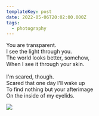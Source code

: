 ```yaml
---
templateKey: post
date: 2022-05-06T20:02:00.000Z
tags:
  - photography
---
```

You are transparent.<br/>
I see the light through you.<br/>
The world looks better, somehow,<br/>
When I see it through your skin.<br/><br/>
I'm scared, though.<br/>
Scared that one day I'll wake up<br/>
To find nothing but your afterimage<br/>
On the inside of my eyelids.

![](../../assets/photos/20220506-IMG_1591.jpg)
